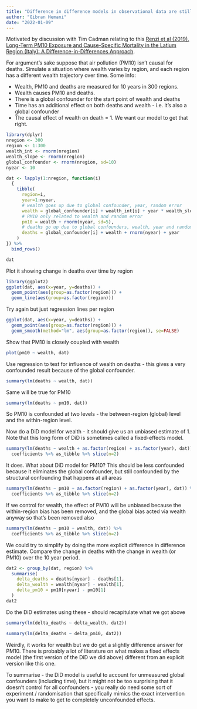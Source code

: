 ```yaml
---
title: "Difference in difference models in observational data are still potentially confounded"
author: "Gibran Hemani"
date: "2022-01-09"
---
```


Motivated by discussion with Tim Cadman relating to this [Renzi et al (2019). Long-Term PM10 Exposure and Cause-Specific Mortality in the Latium Region (Italy): A Difference-in-Differences Approach](https://ehp.niehs.nih.gov/doi/full/10.1289/EHP3759).

For argument's sake suppose that air pollution (PM10) isn't causal for deaths. Simulate a situation where wealth varies by region, and each region has a different wealth trajectory over time. Some info:

-   Wealth, PM10 and deaths are measured for 10 years in 300 regions.
-   Wealth causes PM10 and deaths.
-   There is a global confounder for the start point of wealth and deaths
-   Time has an additional effect on both deaths and wealth - i.e. it's also a global confounder
-   The causal effect of wealth on death = 1. We want our model to get that right.

```r
library(dplyr)
nregion <- 300
region <- 1:300
wealth_int <- rnorm(nregion)
wealth_slope <- rnorm(nregion)
global_confounder <- rnorm(nregion, sd=10)
nyear <- 10

dat <- lapply(1:nregion, function(i)
  {
    tibble(
      region=i,
      year=1:nyear,
      # wealth goes up due to global confounder, year, random error
      wealth = global_confounder[i] + wealth_int[i] + year * wealth_slope[i] + rnorm(nyear),
      # PM10 only related to wealth and random error
      pm10 = wealth + rnorm(nyear, sd=5),
      # deaths go up due to global confounders, wealth, year and random term
      deaths = global_confounder[i] + wealth + rnorm(nyear) + year
    )
}) %>%
  bind_rows()
```

```r
dat
```

Plot it showing change in deaths over time by region

```r
library(ggplot2)
ggplot(dat, aes(x=year, y=deaths)) +
  geom_point(aes(group=as.factor(region))) +
  geom_line(aes(group=as.factor(region)))
```

Try again but just regression lines per region

```r
ggplot(dat, aes(x=year, y=deaths)) +
  geom_point(aes(group=as.factor(region))) +
  geom_smooth(method="lm", aes(group=as.factor(region)), se=FALSE)
```

Show that PM10 is closely coupled with wealth

```r
plot(pm10 ~ wealth, dat)
```

Use regression to test for influence of wealth on deaths - this gives a very confounded result because of the global confounder.

```r
summary(lm(deaths ~ wealth, dat))
```

Same will be true for PM10

```r
summary(lm(deaths ~ pm10, dat))
```

So PM10 is confounded at two levels - the between-region (global) level and the within-region level.

Now do a DiD model for wealth - it should give us an unbiased estimate of 1. Note that this long form of DiD is sometimes called a fixed-effects model.

```r
summary(lm(deaths ~ wealth + as.factor(region) + as.factor(year), dat)) %>%
  coefficients %>% as_tibble %>% slice(n=2)
```

It does. What about DiD model for PM10? This should be less confounded because it eliminates the global confounder, but still confounded by the structural confounding that happens at all areas

```r
summary(lm(deaths ~ pm10 + as.factor(region) + as.factor(year), dat)) %>%
  coefficients %>% as_tibble %>% slice(n=2)
```

If we control for wealth, the effect of PM10 will be unbiased because the within-region bias has been removed, and the global bias acted via wealth anyway so that's been removed also

```r
summary(lm(deaths ~ pm10 + wealth, dat)) %>%
  coefficients %>% as_tibble %>% slice(n=2)
```

We could try to simplify by doing the more explicit difference in difference estimate. Compare the change in deaths with the change in wealth (or PM10) over the 10 year period.

```r
dat2 <- group_by(dat, region) %>%
  summarise(
    delta_deaths = deaths[nyear] - deaths[1],
    delta_wealth = wealth[nyear] - wealth[1],
    delta_pm10 = pm10[nyear] - pm10[1]
  )
dat2

```

Do the DiD estimates using these - should recapitulate what we got above

```r
summary(lm(delta_deaths ~ delta_wealth, dat2))
```

```r
summary(lm(delta_deaths ~ delta_pm10, dat2))
```

Weirdly, it works for wealth but we do get a slightly difference answer for PM10. There is probably a lot of literature on what makes a fixed effects model (the first version of the DiD we did above) different from an explicit version like this one.

To summarise - the DiD model is useful to account for unmeasured global confounders (including time), but it might not be too surprising that it doesn't control for all confounders - you really do need some sort of experiment / randomisation that specifically mimics the exact intervention you want to make to get to completely unconfounded effects.
